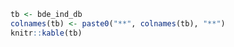 ```{r echo=FALSE}
tb <- bde_ind_db
colnames(tb) <- paste0("**", colnames(tb), "**")
knitr::kable(tb)
```

